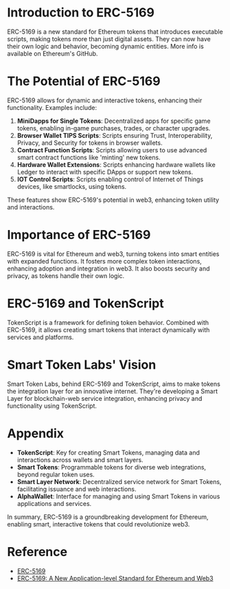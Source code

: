 # Introduction to ERC-5169

ERC-5169 is a new standard for Ethereum tokens that introduces executable scripts, making tokens more than just digital assets. They can now have their own logic and behavior, becoming dynamic entities. More info is available on Ethereum's GitHub.

# The Potential of ERC-5169

ERC-5169 allows for dynamic and interactive tokens, enhancing their functionality. Examples include:

1. **MiniDapps for Single Tokens**: Decentralized apps for specific game tokens, enabling in-game purchases, trades, or character upgrades.
2. **Browser Wallet TIPS Scripts**: Scripts ensuring Trust, Interoperability, Privacy, and Security for tokens in browser wallets.
3. **Contract Function Scripts**: Scripts allowing users to use advanced smart contract functions like 'minting' new tokens.
4. **Hardware Wallet Extensions**: Scripts enhancing hardware wallets like Ledger to interact with specific DApps or support new tokens.
5. **IOT Control Scripts**: Scripts enabling control of Internet of Things devices, like smartlocks, using tokens.

These features show ERC-5169's potential in web3, enhancing token utility and interactions.

# Importance of ERC-5169

ERC-5169 is vital for Ethereum and web3, turning tokens into smart entities with expanded functions. It fosters more complex token interactions, enhancing adoption and integration in web3. It also boosts security and privacy, as tokens handle their own logic.

# ERC-5169 and TokenScript

TokenScript is a framework for defining token behavior. Combined with ERC-5169, it allows creating smart tokens that interact dynamically with services and platforms.

# Smart Token Labs' Vision

Smart Token Labs, behind ERC-5169 and TokenScript, aims to make tokens the integration layer for an innovative internet. They're developing a Smart Layer for blockchain-web service integration, enhancing privacy and functionality using TokenScript.

# Appendix

- **TokenScript**: Key for creating Smart Tokens, managing data and interactions across wallets and smart layers.
- **Smart Tokens**: Programmable tokens for diverse web integrations, beyond regular token uses.
- **Smart Layer Network**: Decentralized service network for Smart Tokens, facilitating issuance and web interactions.
- **AlphaWallet**: Interface for managing and using Smart Tokens in various applications and services.

In summary, ERC-5169 is a groundbreaking development for Ethereum, enabling smart, interactive tokens that could revolutionize web3.

# Reference

- [ERC-5169](https://eips.ethereum.org/EIPS/eip-5169)
- [ERC-5169: A New Application-level Standard for Ethereum and Web3](https://medium.com/alphawallet/eip-5169-a-new-application-level-standard-for-ethereum-and-web3-2a5c6dc59a47)
